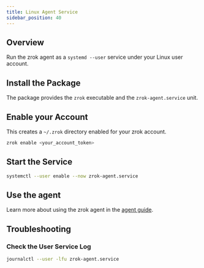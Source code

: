 ```yaml
---
title: Linux Agent Service
sidebar_position: 40
---
```



## Overview

Run the zrok agent as a `systemd --user` service under your Linux user account.

## Install the Package

The package provides the `zrok` executable and the `zrok-agent.service` unit.

<LinuxAgentInstall />

## Enable your Account

This creates a `~/.zrok` directory enabled for your zrok account.

```bash
zrok enable <your_account_token>
```

## Start the Service

```bash
systemctl --user enable --now zrok-agent.service
```

## Use the agent

Learn more about using the zrok agent in the [agent guide](/guides/agent.mdx).

## Troubleshooting

### Check the User Service Log

```bash
journalctl --user -lfu zrok-agent.service
```
